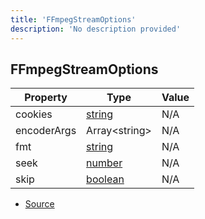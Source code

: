 ```yaml
---
title: 'FFmpegStreamOptions'
description: 'No description provided'
---
```


## FFmpegStreamOptions

| Property    | Type                                                                                                | Value |
| ----------- | --------------------------------------------------------------------------------------------------- | ----- |
| cookies     | [string](https://developer.mozilla.org/en-US/docs/Web/JavaScript/Reference/Global_Objects/String)   | N/A   |
| encoderArgs | Array\<string>                                                                                      | N/A   |
| fmt         | [string](https://developer.mozilla.org/en-US/docs/Web/JavaScript/Reference/Global_Objects/String)   | N/A   |
| seek        | [number](https://developer.mozilla.org/en-US/docs/Web/JavaScript/Reference/Global_Objects/Number)   | N/A   |
| skip        | [boolean](https://developer.mozilla.org/en-US/docs/Web/JavaScript/Reference/Global_Objects/Boolean) | N/A   |

- [Source](https://github.com/androz2091/discord-player/blob/ce04b3f4c6671029ce4d4aa9090e56ac7e7f5666/packages/discord-player/src/utils/FFmpegStream.ts#L7)
